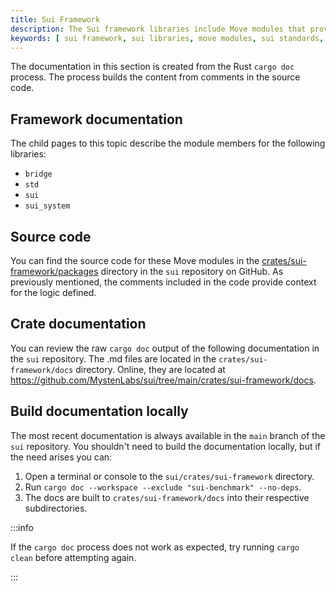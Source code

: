 ```yaml
---
title: Sui Framework
description: The Sui framework libraries include Move modules that provide the logic for Sui and its standards. A Rust process creates the documentation for the modules directly from comments in the code.
keywords: [ sui framework, sui libraries, move modules, sui standards, rust, documentation from modules, generate framework documentation, crate documentation, build documentation locally, build docs ]
---
```


The documentation in this section is created from the Rust `cargo doc` process. The process builds the content from comments in the source code.

## Framework documentation

The child pages to this topic describe the module members for the following libraries:

- <UnsafeLink href="/references/framework/sui_bridge">`bridge`</UnsafeLink>
- <UnsafeLink href="/references/framework/sui_std">`std`</UnsafeLink>
- <UnsafeLink href="/references/framework/sui_sui">`sui`</UnsafeLink>
- <UnsafeLink href="/references/framework/sui_sui_system">`sui_system`</UnsafeLink>

## Source code

You can find the source code for these Move modules in the [crates/sui-framework/packages](https://github.com/MystenLabs/sui/tree/main/crates/sui-framework/packages) directory in the `sui` repository on GitHub. As previously mentioned, the comments included in the code provide context for the logic defined.

## Crate documentation

You can review the raw `cargo doc` output of the following documentation in the `sui` repository. The .md files are located in the `crates/sui-framework/docs` directory. Online, they are located at https://github.com/MystenLabs/sui/tree/main/crates/sui-framework/docs.

## Build documentation locally

The most recent documentation is always available in the `main` branch of the `sui` repository. You shouldn't need to build the documentation locally, but if the need arises you can:

1. Open a terminal or console to the `sui/crates/sui-framework` directory.
1. Run `cargo doc --workspace --exclude "sui-benchmark" --no-deps`.
1. The docs are built to `crates/sui-framework/docs` into their respective subdirectories.

:::info

If the `cargo doc` process does not work as expected, try running `cargo clean` before attempting again. 

:::
